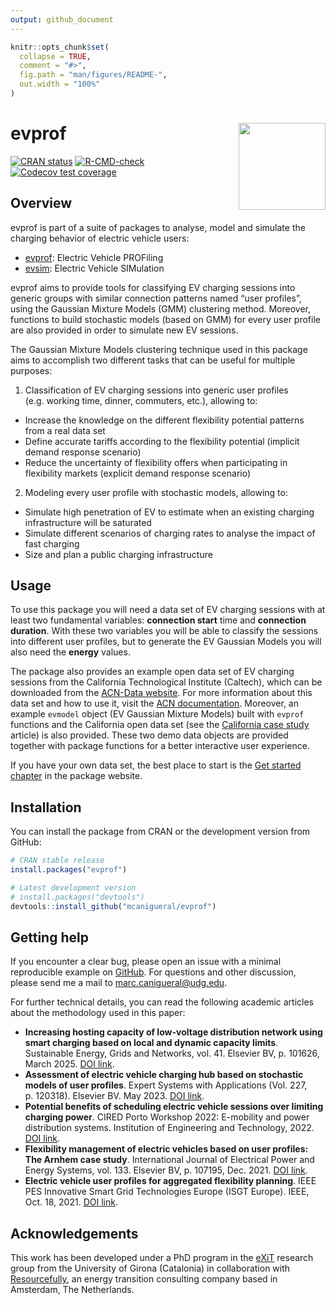 ```yaml
---
output: github_document
---
```


<!-- README.md is generated from README.Rmd. Please edit that file -->

```r
knitr::opts_chunk$set(
  collapse = TRUE,
  comment = "#>",
  fig.path = "man/figures/README-",
  out.width = "100%"
)
```

# evprof <a href='https://mcanigueral.github.io/evprof/'><img src='man/figures/logo.png' align="right" height="139" /></a>

<!-- badges: start -->
[![CRAN status](https://www.r-pkg.org/badges/version/evprof)](https://cran.r-project.org/package=evprof)
[![R-CMD-check](https://github.com/mcanigueral/evprof/actions/workflows/R-CMD-check.yaml/badge.svg)](https://github.com/mcanigueral/evprof/actions/workflows/R-CMD-check.yaml)
[![Codecov test coverage](https://codecov.io/gh/mcanigueral/evprof/branch/master/graph/badge.svg)](https://app.codecov.io/gh/mcanigueral/evprof?branch=master)
<!-- badges: end -->


## Overview

evprof is part of a suite of packages to analyse, model and simulate the charging behavior of electric vehicle users:

* [evprof](https://mcanigueral.github.io/evprof/): Electric Vehicle PROFiling
* [evsim](https://mcanigueral.github.io/evsim/): Electric Vehicle SIMulation

evprof aims to provide tools for classifying EV charging sessions into generic groups with similar connection patterns named "user profiles", using the Gaussian Mixture Models (GMM) clustering method. Moreover, functions to build stochastic models (based on GMM) for every user profile are also provided in order to simulate new EV sessions.

The Gaussian Mixture Models clustering technique used in this package aims to accomplish two different tasks that can be useful for multiple purposes:

1. Classification of EV charging sessions into generic user profiles (e.g. working time, dinner, commuters, etc.), allowing to:
  * Increase the knowledge on the different flexibility potential patterns from a real data set
  * Define accurate tariffs according to the flexibility potential (implicit demand response scenario)
  * Reduce the uncertainty of flexibility offers when participating in flexibility markets (explicit demand response scenario)
2. Modeling every user profile with stochastic models, allowing to:
  * Simulate high penetration of EV to estimate when an existing charging infrastructure will be saturated
  * Simulate different scenarios of charging rates to analyse the impact of fast charging
  * Size and plan a public charging infrastructure


## Usage

To use this package you will need a data set of EV charging sessions with at least two fundamental variables: **connection start** time and **connection duration**. 
With these two variables you will be able to classify the sessions into different user profiles, but to generate the EV Gaussian Models you will also need the **energy** values.

The package also provides an example open data set of EV charging sessions from the California Technological Institute (Caltech), which can be downloaded from the [ACN-Data website](https://ev.caltech.edu/dataset). For more information about this data set and how to use it, visit the [ACN documentation](https://acnportal.readthedocs.io/en/latest/). Moreover, an example `evmodel` object (EV Gaussian Mixture Models) built with `evprof` functions and the California open data set (see the [California case study](https://mcanigueral.github.io/evprof/articles/california.html) article) is also provided. These two demo data objects are provided together with package functions for a better interactive user experience.

If you have your own data set, the best place to start is the [Get started chapter](https://mcanigueral.github.io/evprof/articles/evprof.html) in the package website. 


## Installation

You can install the package from CRAN or the development version from GitHub:

```r
# CRAN stable release
install.packages("evprof")

# Latest development version
# install.packages("devtools")
devtools::install_github("mcanigueral/evprof")
```


## Getting help

If you encounter a clear bug, please open an issue with a minimal reproducible example on [GitHub](https://github.com/mcanigueral/evprof/issues). For questions and other discussion, please send me a mail to [marc.canigueral@udg.edu](mailto:marc.canigueral@udg.edu).

For further technical details, you can read the following academic articles about the methodology used in this paper:

* **Increasing hosting capacity of low-voltage distribution network using smart charging based on local and dynamic capacity limits**. Sustainable Energy, Grids and Networks, vol. 41. Elsevier BV, p. 101626, March 2025. [DOI link](https://doi.org/10.1016/j.segan.2025.101626).
* **Assessment of electric vehicle charging hub based on stochastic models of user profiles**. Expert Systems with Applications (Vol. 227, p. 120318). Elsevier BV. May 2023. [DOI link](https://doi.org/10.1016/j.eswa.2023.120318).
* **Potential benefits of scheduling electric vehicle sessions over limiting charging power**. CIRED Porto Workshop 2022: E-mobility and power distribution systems. Institution of Engineering and Technology, 2022. [DOI link](https://ieeexplore.ieee.org/abstract/document/9841653).
* **Flexibility management of electric vehicles based on user profiles: The Arnhem case study**. International Journal of Electrical Power and Energy Systems, vol. 133. Elsevier BV, p. 107195, Dec. 2021. [DOI link](https://doi.org/10.1016/j.ijepes.2021.107195).
* **Electric vehicle user profiles for aggregated flexibility planning**. IEEE PES Innovative Smart Grid Technologies Europe (ISGT Europe). IEEE, Oct. 18, 2021. [DOI link](https://doi.org/10.1109/isgteurope52324.2021.9639931).


## Acknowledgements

This work has been developed under a PhD program in the [eXiT](https://exit.udg.edu) research group from the University of Girona (Catalonia) in collaboration with [Resourcefully](https://resourcefully.nl/), an energy transition consulting company based in Amsterdam, The Netherlands.

